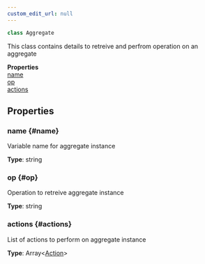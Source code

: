 ```yaml
---
custom_edit_url: null
---
```


```ts
class Aggregate
```

<div>

</div>

This class contains details to retreive and perfrom operation on an aggregate

<div className="container">
  <div className="row mb-2"><div className="col col--12"><strong>Properties</strong></div></div>
  <div className="row"><div className="col col--12"><a href="#name">name</a><br/><a href="#op">op</a><br/><a href="#actions">actions</a></div></div>
</div>

## Properties

### name {#name}

<div>

</div>

Variable name for aggregate instance

**Type**: string

### op {#op}

<div>

</div>

Operation to retreive aggregate instance

**Type**: string

### actions {#actions}

<div>

</div>

List of actions to perform on aggregate instance

**Type**: Array&lt;[Action](Action)&gt;

